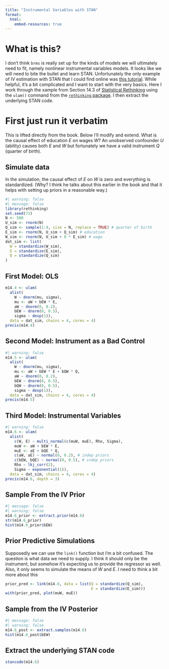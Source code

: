 ```yaml
---
title: "Instrumental Variables with STAN"
format: 
  html:
    embed-resources: true
---
```


# What is this?

I don't think `brms` is really set up for the kinds of models we will ultimately need to fit, namely nonlinear instrumental variables models.
It looks like we will need to bite the bullet and learn STAN.
Unfortunately the only example of IV estimation with STAN that I could find online was [this tutorial](https://khakieconomics.github.io/2017/11/26/Bayesian_iv.html). While helpful, it's a bit complicated and I want to start with the very basics.
Here I work through the xample from Section 14.3 of [Statistical Rethinking](https://xcelab.net/rm/statistical-rethinking/) using the `ulam()` command from the [`rethinking` package](https://github.com/rmcelreath/rethinking).
I then extract the underlying STAN code.

# First just run it verbatim

This is lifted directly from the book. Below I'll modify and extend.
What is the causal effect of education $E$ on wages $W$?
An unobserved confounder $U$ (ability) causes both $E$ and $W$ but fortunately we have a valid instrument $Q$ (quarter of birth).


## Simulate data
In the simulation, the causal effect of $E$ on $W$ is zero and everything is standardized. (Why? I think he talks about this earlier in the book and that it helps with setting up priors in a reasonable way.)
```r
#| warning: false
#| message: false
library(rethinking)
set.seed(73)
N <- 500
U_sim <- rnorm(N)
Q_sim <- sample(1:4, size = N, replace = TRUE) # quarter of birth
E_sim <- rnorm(N, U_sim + Q_sim) # education
W_sim <- rnorm(N, U_sim + 0 * E_sim) # wage
dat_sim <- list(
  W = standardize(W_sim), 
  E = standardize(E_sim),
  Q = standardize(Q_sim)
)
```

## First Model: OLS
```r
m14.4 <- ulam(
  alist(
    W ~ dnorm(mu, sigma), 
    mu <- aW + bEW * E, 
    aW ~ dnorm(0, 0.2),  
    bEW ~ dnorm(0, 0.5), 
    sigma ~ dexp(1)),
  data = dat_sim, chains = 4, cores = 4)
precis(m14.4)
```


## Second Model: Instrument as a Bad Control
```r
#| warning: false
m14.5 <- ulam(
  alist(
    W ~ dnorm(mu, sigma), 
    mu <- aW + bEW * E + bQW * Q, 
    aW ~ dnorm(0, 0.2),  
    bEW ~ dnorm(0, 0.5), 
    bQW ~ dnorm(0, 0.5),
    sigma ~ dexp(1)),
  data = dat_sim, chains = 4, cores = 4)
precis(m14.5)
```

## Third Model: Instrumental Variables
```r
#| warning: false
m14.6 <- ulam(
  alist(
    c(W, E) ~ multi_normal(c(muW, muE), Rho, Sigma),
    muW <- aW + bEW * E,
    muE <- aE + bQE * Q, 
    c(aW, aE) ~ normal(0, 0.2), # indep priors
    c(bEW, bQE) ~ normal(0, 0.5), # indep priors
    Rho ~ lkj_corr(2), 
    Sigma ~ exponential(1)),
  data = dat_sim, chains = 4, cores = 4)
precis(m14.6, depth = 3)
```



## Sample From the IV Prior
```r
#| message: false
#| warning: false
m14.6_prior <- extract.prior(m14.6)
str(m14.6_prior)
hist(m14.6_prior$bEW)
```


## Prior Predictive Simulations
Supposedly we can use the `link()` function but I'm a bit confused. The question is what data we need to supply. I think it should only be the instrument, but somehow it's expecting us to provide the regressor as well. Also, it only seems to simulate the means of $W$ and $E$. I need to think a bit more about this
```r
prior_pred <- link(m14.6, data = list(Q = standardize(Q_sim), 
                                      E = standardize(E_sim))) 
with(prior_pred, plot(muW, muE))
```


## Sample from the IV Posterior
```r
#| message: false
#| warning: false
m14.6_post <- extract.samples(m14.6)
hist(m14.6_post$bEW)
```


## Extract the underlying STAN code
```r
stancode(m14.6)
```


